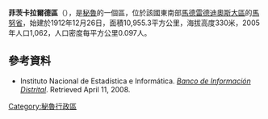 '''菲茨卡拉爾德區'''（{{lang-es|Distrito de Fitzcarrald}}），是[[秘魯|秘魯]]的一個區，位於該國東南部[[馬德雷德迪奧斯大區|馬德雷德迪奧斯大區]]的[[馬努省|馬努省]]，始建於1912年12月26日，面積10,955.3平方公里，海拔高度330米，2005年人口1,062，人口密度每平方公里0.097人。

==參考資料==
*{{es icon}} Instituto Nacional de Estadística e Informática. ''[https://web.archive.org/web/20080423164200/http://desa.inei.gob.pe/mapas/bid/ Banco de Información Distrital]''. Retrieved April 11, 2008.

{{Peru-geo-stub}}
[[Category:秘魯行政區|Category:秘魯行政區]]